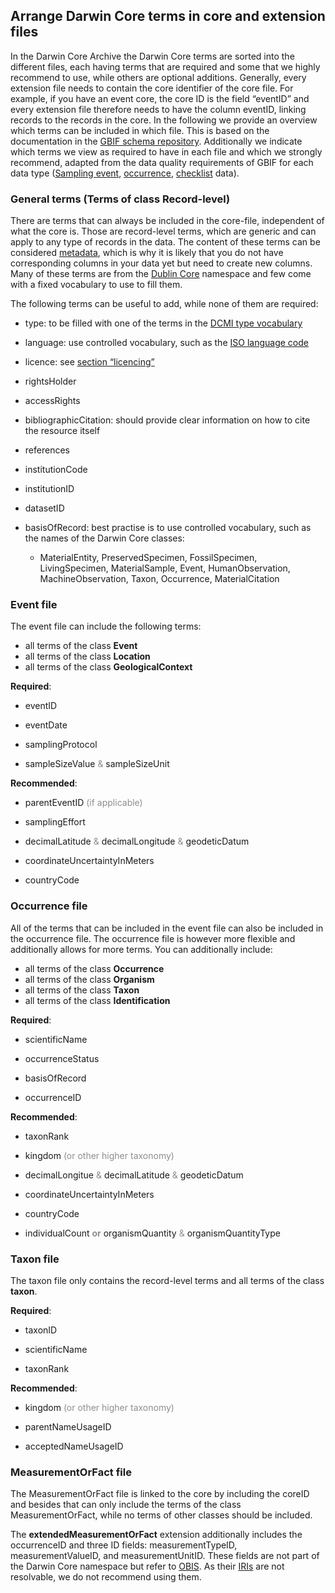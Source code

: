 ## Arrange Darwin Core terms in core and extension files

In the Darwin Core Archive the Darwin Core terms are sorted into the different files, each having terms that are required and some that we highly recommend to use, while others are optional additions. Generally, every extension file needs to contain the core identifier of the core file. For example, if you have an event core, the core ID is the field "eventID" and every extension file therefore needs to have the column eventID, linking records to the records in the core. In the following we provide an overview which terms can be included in which file. This is based on the documentation in the [GBIF schema repository](https://rs.gbif.org/extensions.html). Additionally we indicate which terms we view as required to have in each file and which we strongly recommend, adapted from the data quality requirements of GBIF for each data type ([Sampling event](https://www.gbif.org/data-quality-requirements-sampling-events), [occurrence](https://www.gbif.org/data-quality-requirements-occurrences), [checklist](https://www.gbif.org/data-quality-requirements-checklists) data).

### General terms (Terms of class Record-level)

There are terms that can always be included in the core-file, independent of what the core is. Those are record-level terms, which are generic and can apply to any type of records in the data. The content of these terms can be considered [metadata](#metadata), which is why it is likely that you do not have corresponding columns in your data yet but need to create new columns. Many of these terms are from the [Dublin Core](#dublincore) namespace and few come with a fixed vocabulary to use to fill them.

The following terms can be useful to add, while none of them are required:

-   type: to be filled with one of the terms in the [DCMI type vocabulary](https://www.dublincore.org/specifications/dublin-core/dcmi-terms/#section-7)

-   language: use controlled vocabulary, such as the [ISO language code](https://www.w3schools.com/tags/ref_language_codes.asp)

-   licence: see [section "licencing"](#Licencing)

-   rightsHolder

-   accessRights

-   bibliographicCitation: should provide clear information on how to cite the resource itself

-   references

-   institutionCode

-   institutionID

-   datasetID

-   basisOfRecord: best practise is to use controlled vocabulary, such as the names of the Darwin Core classes:

    -   MaterialEntity, PreservedSpecimen, FossilSpecimen, LivingSpecimen, MaterialSample, Event, HumanObservation, MachineObservation, Taxon, Occurrence, MaterialCitation

### Event file

The event file can include the following terms:

-   all terms of the class **Event**
-   all terms of the class **Location**
-   all terms of the class **GeologicalContext**


**Required**:

- eventID

- eventDate

- samplingProtocol

- sampleSizeValue <span style="color: #1a1a1a7d;">&</span> sampleSizeUnit 


**Recommended**:

- parentEventID <span style="color: #1a1a1a7d;">(if applicable)</span>

- samplingEffort

- decimalLatitude <span style="color: #1a1a1a7d;">&</span> decimalLongitude <span style="color: #1a1a1a7d;">&</span> geodeticDatum

- coordinateUncertaintyInMeters

- countryCode


### Occurrence file

All of the terms that can be included in the event file can also be included in the occurrence file. The occurrence file is however more flexible and additionally allows for more terms. You can additionally include:

- all terms of the class **Occurrence**
- all terms of the class **Organism**
- all terms of the class **Taxon**
- all terms of the class **Identification**


**Required**:

- scientificName

- occurrenceStatus

- basisOfRecord

- occurrenceID


**Recommended**:

- taxonRank

- kingdom <span style="color: #1a1a1a7d;">(or other higher taxonomy)</span>

- decimalLongitue <span style="color: #1a1a1a7d;">&</span> decimalLatitude <span style="color: #1a1a1a7d;">&</span> geodeticDatum

- coordinateUncertaintyInMeters

- countryCode

- individualCount <span style="color: #1a1a1a7d;">**or**</span> organismQuantity <span style="color: #1a1a1a7d;">&</span> organismQuantityType


### Taxon file

The taxon file only contains the record-level terms and all terms of the class **taxon**. 


**Required**:

- taxonID

- scientificName

- taxonRank


**Recommended**:

- kingdom <span style="color: #1a1a1a7d;">(or other higher taxonomy)</span>

- parentNameUsageID

- acceptedNameUsageID


### MeasurementOrFact file

The MeasurementOrFact file is linked to the core by including the coreID and besides that can only include the terms of the class MeasurementOrFact, while no terms of other classes should be included. 

The **extendedMeasurementOrFact** extension additionally includes the occurrenceID and three ID fields: measurementTypeID, measurementValueID, and measurementUnitID. These fields are not part of the Darwin Core namespace but refer to [OBIS](#OBIS). As their [IRIs](#URI) are not resolvable, we do not recommend using them. 

<div>